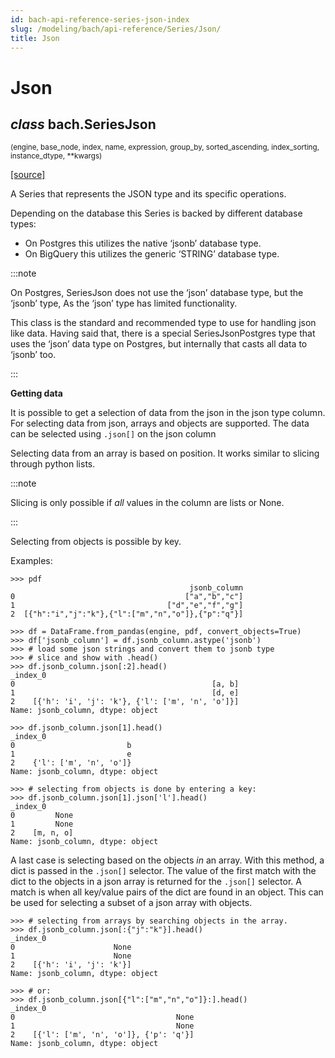 ```yaml
---
id: bach-api-reference-series-json-index
slug: /modeling/bach/api-reference/Series/Json/
title: Json
---
```


# Json

<div className="class">

## <span className="type-annotation"><em>class</em></span> <span className="additional-name">bach.</span><span className="name">SeriesJson</span>

<small className="parameter-list">(<span className="parameter" id="engine">engine</span>, <span className="parameter" id="base_node">base_node</span>, <span className="parameter" id="index">index</span>, <span className="parameter" id="name">name</span>, <span className="parameter" id="expression">expression</span>, <span className="parameter" id="group_by">group_by</span>, <span className="parameter" id="sorted_ascending">sorted_ascending</span>, <span className="parameter" id="index_sorting">index_sorting</span>, <span className="parameter" id="instance_dtype">instance_dtype</span>, <span className="parameter" id="**">\*\*kwargs</span>)</small>


&#8203;<span className="view-source">[[source]](https://github.com/objectiv/objectiv-analytics/blob/main/bach/bach/series/series_json.py)</span>

<div className="content">

A Series that represents the JSON type and its specific operations.

Depending on the database this Series is backed by different database types:

* On Postgres this utilizes the native ‘jsonb’ database type.
* On BigQuery this utilizes the generic ‘STRING’ database type.

:::note

On Postgres, SeriesJson does not use the ‘json’ database type, but the ‘jsonb’ type, As the ‘json’
type has limited functionality.

This class is the standard and recommended type to use for handling json like data. Having said that,
there is a special SeriesJsonPostgres type that uses the ‘json’ data type on Postgres, but internally
that casts all data to ‘jsonb’ too.


:::

**Getting data**

It is possible to get a selection of data from the json in the json type column. For selecting data from
json, arrays and objects are supported. The data can be selected using `.json[]` on the json column

Selecting data from an array is based on position. It works similar to slicing through python lists.

:::note

Slicing is only possible if *all* values in the column are lists or None.


:::

Selecting from objects is possible by key.

Examples:

```pycon3
>>> pdf
                                        jsonb_column
0                                      ["a","b","c"]
1                                  ["d","e","f","g"]
2  [{"h":"i","j":"k"},{"l":["m","n","o"]},{"p":"q"}]
```

```pycon3
>>> df = DataFrame.from_pandas(engine, pdf, convert_objects=True)
>>> df['jsonb_column'] = df.jsonb_column.astype('jsonb')
>>> # load some json strings and convert them to jsonb type
>>> # slice and show with .head()
>>> df.jsonb_column.json[:2].head()
_index_0
0                                            [a, b]
1                                            [d, e]
2    [{'h': 'i', 'j': 'k'}, {'l': ['m', 'n', 'o']}]
Name: jsonb_column, dtype: object
```

```pycon3
>>> df.jsonb_column.json[1].head()
_index_0
0                         b
1                         e
2    {'l': ['m', 'n', 'o']}
Name: jsonb_column, dtype: object
```

```pycon3
>>> # selecting from objects is done by entering a key:
>>> df.jsonb_column.json[1].json['l'].head()
_index_0
0         None
1         None
2    [m, n, o]
Name: jsonb_column, dtype: object
```

A last case is selecting based on the objects *in* an array.
With this method, a dict is passed in the `.json[]` selector. The value of the first match with the dict
to the objects in a json array is returned for the `.json[]` selector. A match is when all key/value pairs
of the dict are found in an object. This can be used for selecting a subset of a json array with objects.

```pycon3
>>> # selecting from arrays by searching objects in the array.
>>> df.jsonb_column.json[:{"j":"k"}].head()
_index_0
0                      None
1                      None
2    [{'h': 'i', 'j': 'k'}]
Name: jsonb_column, dtype: object
```

```pycon3
>>> # or:
>>> df.jsonb_column.json[{"l":["m","n","o"]}:].head()
_index_0
0                                    None
1                                    None
2    [{'l': ['m', 'n', 'o']}, {'p': 'q'}]
Name: jsonb_column, dtype: object
```


</div>


</div>

<div className="table-autosummary">

|                                                   |                                                                                                                                                                                                     |
| ------------------------------------------------- | -------------------------------------------------------------------------------------------------------------------------------------------------------------------------------------------------- |


</div>
